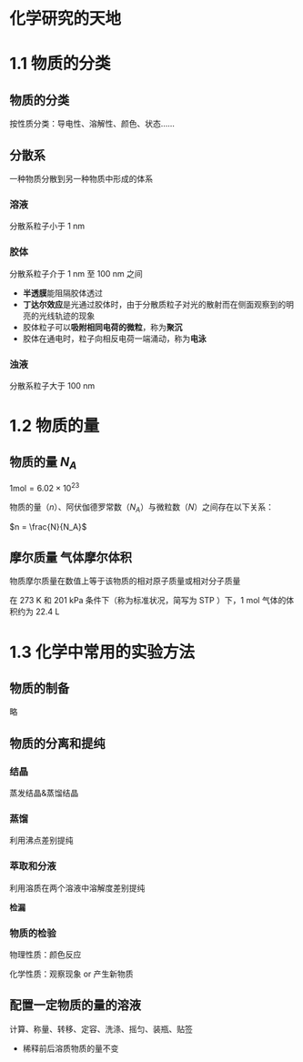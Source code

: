 # 化学研究的天地

# 1.1 物质的分类

## 物质的分类

按性质分类：导电性、溶解性、颜色、状态……

## 分散系

一种物质分散到另一种物质中形成的体系

### 溶液

分散系粒子小于 $1 \text{ nm}$ 

### 胶体

分散系粒子介于 $1 \text{ nm}$ 至 $100 \text{ nm}$ 之间

- **半透膜**能阻隔胶体透过
- **丁达尔效应**是光通过胶体时，由于分散质粒子对光的散射而在侧面观察到的明亮的光线轨迹的现象
- 胶体粒子可以**吸附相同电荷的微粒**，称为**聚沉**
- 胶体在通电时，粒子向相反电荷一端涌动，称为**电泳**

### 浊液

分散系粒子大于 $100 \text{ nm}$

# 1.2 物质的量

## 物质的量 $N_A$

$1 \text{mol} = 6.02 \times 10^{23}$ 

物质的量（$n$）、阿伏伽德罗常数（$N_A$）与微粒数（$N$）之间存在以下关系：

$n = \frac{N}{N_A}$ 

## 摩尔质量 气体摩尔体积

物质摩尔质量在数值上等于该物质的相对原子质量或相对分子质量

在 $273 \text{ K}$ 和 $201\text{ kPa}$ 条件下（称为标准状况，简写为 $\text{STP}$ ）下，$1 \text{ mol}$ 气体的体积约为 $22.4 \text{ L}$ 

# 1.3 化学中常用的实验方法

## 物质的制备

略

## 物质的分离和提纯

### 结晶

蒸发结晶&蒸馏结晶

### 蒸馏

利用沸点差别提纯

### 萃取和分液

利用溶质在两个溶液中溶解度差别提纯

**检漏**

### 物质的检验

物理性质：颜色反应

化学性质：观察现象 or 产生新物质

## 配置一定物质的量的溶液

计算、称量、转移、定容、洗涤、摇匀、装瓶、贴签

- 稀释前后溶质物质的量不变
